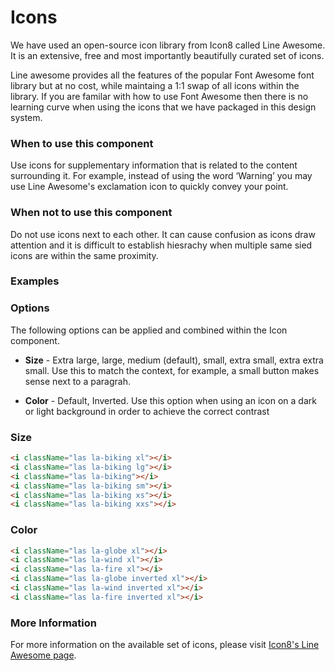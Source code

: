 
<Meta title="Components/Foundations/Icons" />

# Icons

We have used an open-source icon library from Icon8 called Line Awesome. It is an extensive, free and most importantly beautifully curated set of icons.

Line awesome provides all the features of the popular Font Awesome font library but at no cost, while maintaing a 1:1 swap of all icons within the library. If you are familar with how to use Font Awesome then there is no learning curve when using the icons that we have packaged in this design system.

### When to use this component

Use icons for supplementary information that is related to the content surrounding it. For example, instead of using the word ‘Warning’ you may use Line Awesome's exclamation icon to quickly convey your point.

### When not to use this component

Do not use icons next to each other. It can cause confusion as icons draw attention and it is difficult to establish hiesrachy when multiple same sied icons are within the same proximity.

### Examples

### Options

The following options can be applied and combined within the Icon component.

- **Size** - Extra large, large, medium (default), small, extra small, extra extra small. Use this to match the context, for example, a small button makes sense next to a paragrah.

- **Color** - Default, Inverted. Use this option when using an icon on a dark or light background in order to achieve the correct contrast

### Size

```HTML
<i className="las la-biking xl"></i>
<i className="las la-biking lg"></i>
<i className="las la-biking"></i>
<i className="las la-biking sm"></i>
<i className="las la-biking xs"></i>
<i className="las la-biking xxs"></i>
```

### Color

```HTML
<i className="las la-globe xl"></i>
<i className="las la-wind xl"></i>
<i className="las la-fire xl"></i>
<i className="las la-globe inverted xl"></i>
<i className="las la-wind inverted xl"></i>
<i className="las la-fire inverted xl"></i>
```

### More Information

For more information on the available set of icons, please visit [Icon8's Line Awesome page](https://icons8.com/line-awesome).